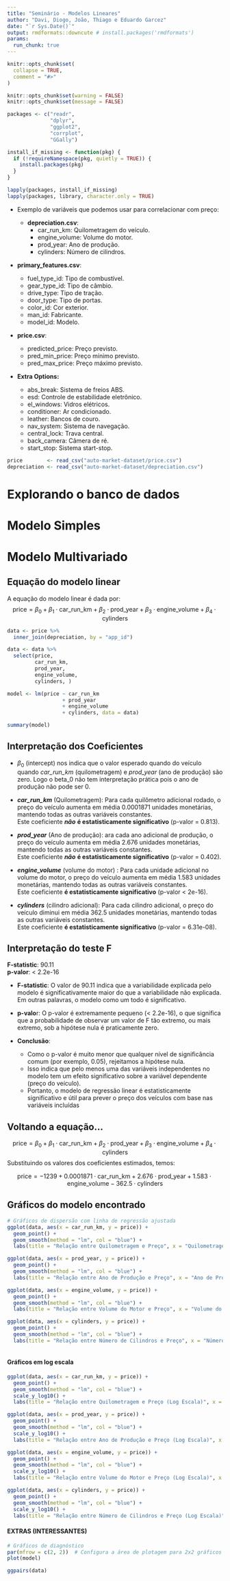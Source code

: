 ```yaml
---
title: "Seminário - Modelos Lineares"
author: "Davi, Diogo, João, Thiago e Eduardo Garcez"
date: "`r Sys.Date()`"
output: rmdformats::downcute # install.packages('rmdformats')
params:
  run_chunk: true
---
```

```r

knitr::opts_chunk$set(
  collapse = TRUE,
  comment = "#>"
)

knitr::opts_chunk$set(warning = FALSE)
knitr::opts_chunk$set(message = FALSE)

```

```r

packages <- c("readr",
              "dplyr",
              "ggplot2",
              "corrplot",
              "GGally")

install_if_missing <- function(pkg) {
  if (!requireNamespace(pkg, quietly = TRUE)) {
    install.packages(pkg)
  }
}

lapply(packages, install_if_missing)
lapply(packages, library, character.only = TRUE)

```

- Exemplo de variáveis que podemos usar para correlacionar com preço:

  - **depreciation.csv**:
    - car_run_km: Quilometragem do veículo.
    -  engine_volume: Volume do motor.
    -  prod_year: Ano de produção.
    -  cylinders: Número de cilindros.
 - **primary_features.csv**:
     - fuel_type_id: Tipo de combustível.
     - gear_type_id: Tipo de câmbio.
     - drive_type: Tipo de tração.
     - door_type: Tipo de portas.
     - color_id: Cor exterior.
     - man_id: Fabricante.
     - model_id: Modelo.
 - **price.csv**:
     - predicted_price: Preço previsto.
     - pred_min_price: Preço mínimo previsto.
     - pred_max_price: Preço máximo previsto.
 - **Extra Options:**
     - abs_break: Sistema de freios ABS.
     - esd: Controle de estabilidade eletrônico.
     - el_windows: Vidros elétricos.
     - conditioner: Ar condicionado.
     - leather: Bancos de couro.
     - nav_system: Sistema de navegação.
     - central_lock: Trava central.
     - back_camera: Câmera de ré.
     - start_stop: Sistema start-stop.

```r

price        <- read_csv("auto-market-dataset/price.csv")
depreciation <- read_csv("auto-market-dataset/depreciation.csv")

```

# Explorando o banco de dados

# Modelo Simples

# Modelo Multivariado

## Equação do modelo linear
A equação do modelo linear é dada por:
$$
\text{price} = \beta_0 + \beta_1 \cdot \text{car_run_km} + \beta_2 \cdot \text{prod_year} + \beta_3 \cdot \text{engine_volume} + \beta_4 \cdot \text{cylinders}
$$
```r

data <- price %>%
  inner_join(depreciation, by = "app_id")

data <- data %>%
  select(price,
         car_run_km,
         prod_year,
         engine_volume,
         cylinders, )

model <- lm(price ~ car_run_km
                  + prod_year
                  + engine_volume
                  + cylinders, data = data)

summary(model)
```

## Interpretação dos Coeficientes
- $\beta_0$ (intercept) nos indica que o valor esperado quando do veículo quando *car_run_km* (quilometragem) e *prod_year* (ano de produção) são zero. Logo o beta_0 não tem interpretação prática pois o ano de produção não pode ser 0.

- ***car_run_km*** (Quilometragem): Para cada quilômetro adicional rodado, o preço do veículo aumenta em média 0.0001871 unidades monetárias, mantendo todas as outras variáveis constantes. \
Este coeficiente ***não*** **é estatisticamente significativo** (p-valor = 0.813).

- ***prod_year*** (Ano de produção): ara cada ano adicional de produção, o preço do veículo aumenta em média 2.676 unidades monetárias, mantendo todas as outras variáveis constantes. \
Este coeficiente ***não*** **é estatisticamente significativo** (p-valor = 0.402).

- ***engine_volume*** (volume do motor) : Para cada unidade adicional no volume do motor, o preço do veículo aumenta em média 1.583 unidades monetárias, mantendo todas as outras variáveis constantes. \
Este coeficiente **é estatisticamente significativo** (p-valor < 2e-16).

- ***cylinders*** (cilindro adicional):  Para cada cilindro adicional, o preço do veículo diminui em média 362.5 unidades monetárias, mantendo todas as outras variáveis constantes. \
Este coeficiente **é estatisticamente significativo** (p-valor = 6.31e-08).

## Interpretação do teste F

**F-statistic**: 90.11 \
**p-valor**: < 2.2e-16

- **F-statistic**: O valor de 90.11 indica que a variabilidade explicada pelo modelo é significativamente maior do que a variabilidade não explicada. Em outras palavras, o modelo como um todo é significativo.

- **p-valo**r: O p-valor é extremamente pequeno (< 2.2e-16), o que significa que a probabilidade de observar um valor de F tão extremo, ou mais extremo, sob a hipótese nula é praticamente zero.

- **Conclusão**:
  - Como o p-valor é muito menor que qualquer nível de significância comum (por exemplo, 0.05), rejeitamos a hipótese nula.
  - Isso indica que pelo menos uma das variáveis independentes no modelo tem um efeito significativo sobre a variável dependente (preço do veículo).
  - Portanto, o modelo de regressão linear é estatisticamente significativo e útil para prever o preço dos veículos com base nas variáveis incluídas

## Voltando a equação...

$$
\text{price} = \beta_0 + \beta_1 \cdot \text{car_run_km} + \beta_2 \cdot \text{prod_year} + \beta_3 \cdot \text{engine_volume} + \beta_4 \cdot \text{cylinders}
$$
Substituindo os valores dos coeficientes estimados, temos:

$$
\text{price} = -1239 + 0.0001871 \cdot \text{car_run_km} + 2.676 \cdot \text{prod_year} + 1.583 \cdot \text{engine_volume} - 362.5 \cdot \text{cylinders}
$$

## Gráficos do modelo encontrado
```r
# Gráficos de dispersão com linha de regressão ajustada
ggplot(data, aes(x = car_run_km, y = price)) +
  geom_point() +
  geom_smooth(method = "lm", col = "blue") +
  labs(title = "Relação entre Quilometragem e Preço", x = "Quilometragem (km)", y = "Preço")

ggplot(data, aes(x = prod_year, y = price)) +
  geom_point() +
  geom_smooth(method = "lm", col = "blue") +
  labs(title = "Relação entre Ano de Produção e Preço", x = "Ano de Produção", y = "Preço")

ggplot(data, aes(x = engine_volume, y = price)) +
  geom_point() +
  geom_smooth(method = "lm", col = "blue") +
  labs(title = "Relação entre Volume do Motor e Preço", x = "Volume do Motor", y = "Preço")

ggplot(data, aes(x = cylinders, y = price)) +
  geom_point() +
  geom_smooth(method = "lm", col = "blue") +
  labs(title = "Relação entre Número de Cilindros e Preço", x = "Número de Cilindros", y = "Preço")



```

#### Gráficos em log escala
```r
ggplot(data, aes(x = car_run_km, y = price)) +
  geom_point() +
  geom_smooth(method = "lm", col = "blue") +
  scale_y_log10() +
  labs(title = "Relação entre Quilometragem e Preço (Log Escala)", x = "Quilometragem (km)", y = "Preço (log)")

ggplot(data, aes(x = prod_year, y = price)) +
  geom_point() +
  geom_smooth(method = "lm", col = "blue") +
  scale_y_log10() +
  labs(title = "Relação entre Ano de Produção e Preço (Log Escala)", x = "Ano de Produção", y = "Preço (log)")

ggplot(data, aes(x = engine_volume, y = price)) +
  geom_point() +
  geom_smooth(method = "lm", col = "blue") +
  scale_y_log10() +
  labs(title = "Relação entre Volume do Motor e Preço (Log Escala)", x = "Volume do Motor", y = "Preço (log)")

ggplot(data, aes(x = cylinders, y = price)) +
  geom_point() +
  geom_smooth(method = "lm", col = "blue") +
  scale_y_log10() +
  labs(title = "Relação entre Número de Cilindros e Preço (Log Escala)", x = "Número de Cilindros", y = "Preço (log)")
```


#### EXTRAS (INTERESSANTES)
```r
# Gráficos de diagnóstico
par(mfrow = c(2, 2))  # Configura a área de plotagem para 2x2 gráficos
plot(model)
```

```r
ggpairs(data)
```